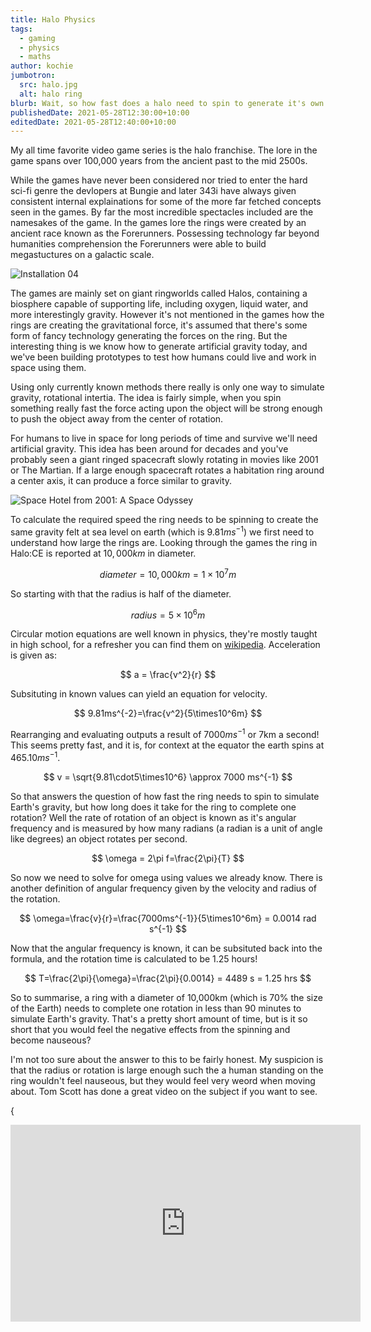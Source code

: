 ```yaml
---
title: Halo Physics
tags:
  - gaming
  - physics
  - maths
author: kochie
jumbotron:
  src: halo.jpg
  alt: halo ring
blurb: Wait, so how fast does a halo need to spin to generate it's own gravity?
publishedDate: 2021-05-28T12:30:00+10:00
editedDate: 2021-05-28T12:40:00+10:00
---
```


<link
  rel="stylesheet"
  href="https://cdn.jsdelivr.net/npm/katex@0.13.11/dist/katex.min.css"
  integrity="sha384-Um5gpz1odJg5Z4HAmzPtgZKdTBHZdw8S29IecapCSB31ligYPhHQZMIlWLYQGVoc"
  crossOrigin="anonymous"
/>

My all time favorite video game series is the halo franchise. The lore in the
game spans over 100,000 years from the ancient past to the mid 2500s.

While the games have never been considered nor tried to enter the hard sci-fi
genre the devlopers at Bungie and later 343i have always given consistent
internal explainations for some of the more far fetched concepts seen in the
games. By far the most incredible spectacles included are the namesakes of the
game. In the games lore the rings were created by an ancient race known as the
Forerunners. Possessing technology far beyond humanities comprehension the
Forerunners were able to build megastuctures on a galactic scale.

![Installation 04](/halo_1.png?width=1600&height=900)

The games are mainly set on giant ringworlds called Halos, containing a
biosphere capable of supporting life, including oxygen, liquid water, and more
interestingly gravity. However it's not mentioned in the games how the rings are
creating the gravitational force, it's assumed that there's some form of fancy
technology generating the forces on the ring. But the interesting thing is we
know how to generate artificial gravity today, and we've been building
prototypes to test how humans could live and work in space using them.

Using only currently known methods there really is only one way to simulate
gravity, rotational intertia. The idea is fairly simple, when you spin something
really fast the force acting upon the object will be strong enough to push the
object away from the center of rotation.

For humans to live in space for long periods of time and survive we'll need
artificial gravity. This idea has been around for decades and you've probably
seen a giant ringed spacecraft slowly rotating in movies like 2001 or The
Martian. If a large enough spacecraft rotates a habitation ring around a center
axis, it can produce a force similar to gravity.

![Space Hotel from 2001: A Space Odyssey](/2001_space_hotel.png?width=720&height=342)

To calculate the required speed the ring needs to be spinning to create the same
gravity felt at sea level on earth (which is $9.81ms^{-1}$) we first need to
understand how large the rings are. Looking through the games the ring in
Halo:CE is reported at $10,000km$ in diameter.

$$
diameter=10,000km = 1\times10^7m
$$

So starting with that the radius is half of the diameter.

$$
radius=5\times10^6m
$$

Circular motion equations are well known in physics, they're mostly taught in
high school, for a refresher you can find them on
[wikipedia](https://en.wikipedia.org/wiki/Circular_motion). Acceleration is
given as:

$$
a = \frac{v^2}{r}
$$

Subsituting in known values can yield an equation for velocity.

$$
9.81ms^{-2}=\frac{v^2}{5\times10^6m}
$$

Rearranging and evaluating outputs a result of $7000ms^{-1}$ or 7km a second!
This seems pretty fast, and it is, for context at the equator the earth spins at
$465.10ms^{-1}$.

$$
v = \sqrt{9.81\cdot5\times10^6} \approx 7000 ms^{-1}
$$

So that answers the question of how fast the ring needs to spin to simulate
Earth's gravity, but how long does it take for the ring to complete one
rotation? Well the rate of rotation of an object is known as it's angular
frequency and is measured by how many radians (a radian is a unit of angle like
degrees) an object rotates per second.

$$
\omega = 2\pi f=\frac{2\pi}{T}
$$

So now we need to solve for omega using values we already know. There is another
definition of angular frequency given by the velocity and radius of the
rotation.

$$
\omega=\frac{v}{r}=\frac{7000ms^{-1}}{5\times10^6m} = 0.0014 rad s^{-1}
$$

Now that the angular frequency is known, it can be subsituted back into the
formula, and the rotation time is calculated to be 1.25 hours!

$$
T=\frac{2\pi}{\omega}=\frac{2\pi}{0.0014} = 4489 s = 1.25 hrs
$$

So to summarise, a ring with a diameter of 10,000km (which is 70% the size of
the Earth) needs to complete one rotation in less than 90 minutes to simulate
Earth's gravity. That's a pretty short amount of time, but is it so short that
you would feel the negative effects from the spinning and become nauseous?

I'm not too sure about the answer to this to be fairly honest. My suspicion is
that the radius or rotation is large enough such the a human standing on the
ring wouldn't feel nauseous, but they would feel very weord when moving about.
Tom Scott has done a great video on the subject if you want to see.

{

<iframe
  width="560"
  height="315"
  src="https://www.youtube.com/embed/bJ_seXo-Enc"
  title="YouTube video player"
  frameBorder="0"
  allow="accelerometer; autoplay; clipboard-write; encrypted-media; gyroscope; picture-in-picture"
  allowFullScreen
/>
}

Another intersting fact about rotational forces, the acceleration is
proportional to the square of the velocity. That means that spinning at half the
speed creates only a quater of the force. You can see this in the interactive
tool I've added below. The diagram on the left shows the relative speed the ring
needs to rotate to generate an acceleration equivalent to gravity (the red
arrow), and the chart on the right shows how the acceleration changes based on
the velocity.

<HaloInteractive />

So it seems possible for a ring the size of the ones in Halo to produce enough
of a force to simulate gravity without killing everyone who would be standing on
the ring. The next question is, could you drive a tank on a spinning ring and
accurately hit a target?
